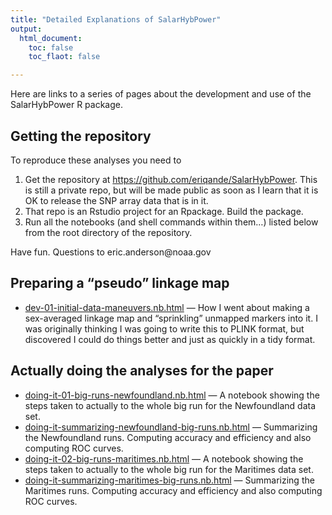 ```yaml
---
title: "Detailed Explanations of SalarHybPower"
output: 
  html_document:
    toc: false
    toc_flaot: false

---
```


Here are links to a series of pages about the development and use of the 
SalarHybPower R package.

## Getting the repository

To reproduce these analyses you need to 

1. Get the repository at
[https://github.com/eriqande/SalarHybPower](https://github.com/eriqande/SalarHybPower).  This 
is still a private repo, but will be made public as soon as I learn that it is OK to release the 
SNP array data that is in it.  
2. That repo is an Rstudio project for an Rpackage.  Build the package.
3. Run all the notebooks (and shell commands within them...) listed below from the 
root directory of the repository.  

Have fun. Questions to eric.anderson@noaa.gov

## Preparing a "pseudo" linkage map

- [dev-01-initial-data-maneuvers.nb.html](./dev-01-initial-data-maneuvers.nb.html) --- How I went about making a sex-averaged linkage map and "sprinkling" unmapped markers into it.  I was originally thinking I was going to write this to PLINK format, but discovered I could do things better and just as quickly in a tidy format.


## Actually doing the analyses for the paper

- [doing-it-01-big-runs-newfoundland.nb.html](./doing-it-01-big-runs-newfoundland.nb.html) --- A notebook showing the steps taken to actually to the whole big run for the Newfoundland data set.
- [doing-it-summarizing-newfoundland-big-runs.nb.html](./doing-it-summarizing-newfoundland-big-runs.nb.html) --- Summarizing
the Newfoundland runs. Computing accuracy and efficiency and also computing ROC curves.
- [doing-it-02-big-runs-maritimes.nb.html](./doing-it-02-big-runs-maritimes.nb.html) --- A notebook showing the steps taken to actually to the whole big run for the Maritimes data set.
- [doing-it-summarizing-maritimes-big-runs.nb.html](./doing-it-summarizing-maritimes-big-runs.nb.html) --- Summarizing
the Maritimes runs. Computing accuracy and efficiency and also computing ROC curves.